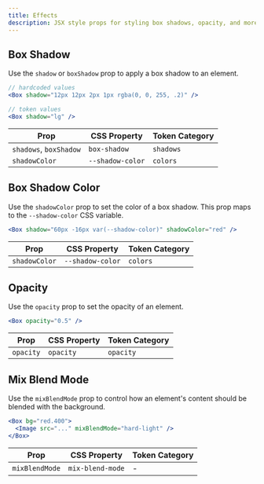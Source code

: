 ```yaml
---
title: Effects
description: JSX style props for styling box shadows, opacity, and more
---
```


## Box Shadow

Use the `shadow` or `boxShadow` prop to apply a box shadow to an element.

```jsx
// hardcoded values
<Box shadow="12px 12px 2px 1px rgba(0, 0, 255, .2)" />

// token values
<Box shadow="lg" />
```

| Prop                   | CSS Property     | Token Category |
| ---------------------- | ---------------- | -------------- |
| `shadows`, `boxShadow` | `box-shadow`     | `shadows`      |
| `shadowColor`          | `--shadow-color` | `colors`       |

## Box Shadow Color

Use the `shadowColor` prop to set the color of a box shadow. This prop maps to
the `--shadow-color` CSS variable.

```jsx
<Box shadow="60px -16px var(--shadow-color)" shadowColor="red" />
```

| Prop          | CSS Property     | Token Category |
| ------------- | ---------------- | -------------- |
| `shadowColor` | `--shadow-color` | `colors`       |

## Opacity

Use the `opacity` prop to set the opacity of an element.

```jsx
<Box opacity="0.5" />
```

| Prop      | CSS Property | Token Category |
| --------- | ------------ | -------------- |
| `opacity` | `opacity`    | `opacity`      |

## Mix Blend Mode

Use the `mixBlendMode` prop to control how an element's content should be
blended with the background.

```jsx
<Box bg="red.400">
  <Image src="..." mixBlendMode="hard-light" />
</Box>
```

| Prop           | CSS Property     | Token Category |
| -------------- | ---------------- | -------------- |
| `mixBlendMode` | `mix-blend-mode` | -              |
